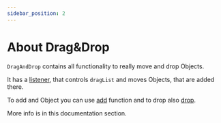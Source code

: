 ```yaml
---
sidebar_position: 2
---
```

# About Drag&Drop

`DragAndDrop` contains all functionality to really move and drop Objects.

It has a [listener](listen), that controls `dragList` and moves Objects, that are added there.

To add and Object you can use [add](add) function and to drop also [drop](drop).

More info is in this documentation section.